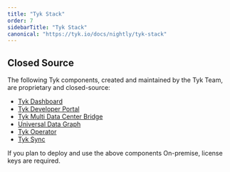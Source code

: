 ```yaml
---
title: "Tyk Stack"
order: 7
sidebarTitle: "Tyk Stack"
canonical: "https://tyk.io/docs/nightly/tyk-stack"
---
```



<OssProductListInclude/>

## Closed Source

The following Tyk components, created and maintained by the Tyk Team, are proprietary and closed-source:

* [Tyk Dashboard](/docs/nightly/tyk-dashboard)
* [Tyk Developer Portal](/docs/nightly/tyk-developer-portal)
* [Tyk Multi Data Center Bridge](/docs/nightly/api-management/mdcb#managing-geographically-distributed-gateways-to-minimize-latency-and-protect-data-sovereignty)
* [Universal Data Graph](/docs/nightly/api-management/data-graph#overview)
* [Tyk Operator](/docs/nightly/api-management/automations/operator#what-is-tyk-operator)
* [Tyk Sync](/docs/nightly/api-management/automations/sync)

If you plan to deploy and use the above components On-premise, license keys are required.
